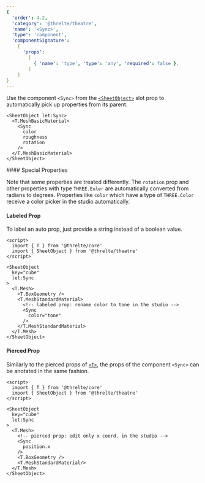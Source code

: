 ```yaml
---
{
  'order': 4.2,
  'category': '@threlte/theatre',
  'name': '<Sync>',
  'type': 'component',
  'componentSignature':
    {
      'props':
        [
          { 'name': 'type', 'type': 'any', 'required': false },
        ]
    }
}
---
```


Use the component `<Sync>` from the [`<SheetObject>`](./sheet-object) slot prop to automatically pick up properties from its parent.

```svelte
<SheetObject let:Sync>
  <T.MeshBasicMaterial>
    <Sync
      color
      roughness
      rotation
    />
  </T.MeshBasicMaterial>
</SheetObject>
```

<Tip type="info">
  #### Special Properties
  
  Note that some properties are treated differently. The `rotation` prop and other properties with type `THREE.Euler` are automatically converted 
  from radians to degrees. Properties like `color` which have a type of `THREE.Color` receive a color picker in the studio automatically.
</Tip>

#### Labeled Prop

To label an auto prop, just provide a string instead of a boolean value.

```svelte
<script>
  import { T } from '@threlte/core'
  import { SheetObject } from '@threlte/theatre'
</script>

<SheetObject
  key="cube"
  let:Sync
>
  <T.Mesh>
    <T.BoxGeometry />
    <T.MeshStandardMaterial>
      <!-- labeled prop: rename color to tone in the studio -->
      <Sync
        color="tone" 
      />
    </T.MeshStandardMaterial>
  </T.Mesh>
</SheetObject>
```

#### Pierced Prop

Similarly to the pierced props of [`<T>`](/docs/reference/core/t), the props of the component `<Sync>` can be anotated in the same fashion.

```svelte
<script>
  import { T } from '@threlte/core'
  import { SheetObject } from '@threlte/theatre'
</script>

<SheetObject
  key="cube"
  let:Sync
>
  <T.Mesh>
    <!-- pierced prop: edit only x coord. in the studio -->
    <Sync
      position.x  
    />
    <T.BoxGeometry />
    <T.MeshStandardMaterial/>
  </T.Mesh>
</SheetObject>
```

